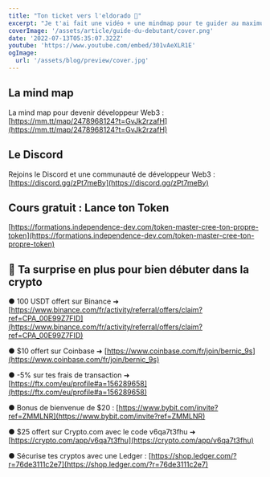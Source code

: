 ```yaml
---
title: "Ton ticket vers l'eldorado 💸"
excerpt: "Je t'ai fait une vidéo + une mindmap pour te guider au maximum vers cet eldorado. Rejoins aussi la communauté sur Discord."
coverImage: '/assets/article/guide-du-debutant/cover.png'
date: '2022-07-13T05:35:07.322Z'
youtube: 'https://www.youtube.com/embed/301vAeXLR1E'
ogImage:
  url: '/assets/blog/preview/cover.jpg'
---
```

## La mind map
La mind map pour devenir développeur Web3 : [https://mm.tt/map/2478968124?t=GvJk2rzafH](https://mm.tt/map/2478968124?t=GvJk2rzafH)

## Le Discord
Rejoins le Discord et une communauté de développeur Web3 :
[https://discord.gg/zPt7meBy](https://discord.gg/zPt7meBy)

## Cours gratuit : Lance ton Token
[https://formations.independence-dev.com/token-master-cree-ton-propre-token](https://formations.independence-dev.com/token-master-cree-ton-propre-token)

## 🎁 Ta surprise en plus pour bien débuter dans la crypto

● 100 USDT offert sur Binance ➜ [https://www.binance.com/fr/activity/referral/offers/claim?ref=CPA_00E99Z7FID](https://www.binance.com/fr/activity/referral/offers/claim?ref=CPA_00E99Z7FID)

● $10 offert sur Coinbase ➜ [https://www.coinbase.com/fr/join/bernic_9s](https://www.coinbase.com/fr/join/bernic_9s)

● -5% sur tes frais de transaction ➜ [https://ftx.com/eu/profile#a=156289658](https://ftx.com/eu/profile#a=156289658)

● Bonus de bienvenue de $20 : [https://www.bybit.com/invite?ref=ZMMLNR](https://www.bybit.com/invite?ref=ZMMLNR)

● $25 offert sur Crypto.com avec le code v6qa7t3fhu ➜ [https://crypto.com/app/v6qa7t3fhu](https://crypto.com/app/v6qa7t3fhu)

● Sécurise tes cryptos avec une Ledger : [https://shop.ledger.com/?r=76de3111c2e7](https://shop.ledger.com/?r=76de3111c2e7)